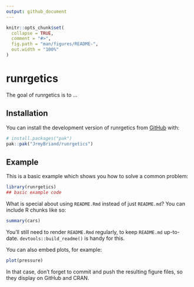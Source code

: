 ```yaml
---
output: github_document
---
```


<!-- README.md is generated from README.Rmd. Please edit that file -->

```r
knitr::opts_chunk$set(
  collapse = TRUE,
  comment = "#>",
  fig.path = "man/figures/README-",
  out.width = "100%"
)
```

# runrgetics

<!-- badges: start -->
<!-- badges: end -->

The goal of runrgetics is to ...

## Installation

You can install the development version of runrgetics from [GitHub](https://github.com/) with:

``` r
# install.packages("pak")
pak::pak("JrmyBriand/runrgetics")
```

## Example

This is a basic example which shows you how to solve a common problem:

```r
library(runrgetics)
## basic example code
```

What is special about using `README.Rmd` instead of just `README.md`? You can include R chunks like so:

```r
summary(cars)
```

You'll still need to render `README.Rmd` regularly, to keep `README.md` up-to-date. `devtools::build_readme()` is handy for this.

You can also embed plots, for example:

```r
plot(pressure)
```

In that case, don't forget to commit and push the resulting figure files, so they display on GitHub and CRAN.
